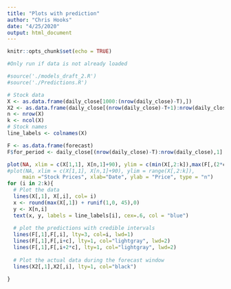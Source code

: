 ```yaml
---
title: "Plots with prediction"
author: "Chris Hooks"
date: "4/25/2020"
output: html_document
---
```


```r
knitr::opts_chunk$set(echo = TRUE)
```

```r
#Only run if data is not already loaded                                             BEWARE BEFORE RUNNING

#source('./models_draft_2.R')
#source('./Predictions.R')
```

```r
# Stock data
X <- as.data.frame(daily_close[1000:(nrow(daily_close)-T),])
X2 <- as.data.frame(daily_close[(nrow(daily_close)-T+1):nrow(daily_close),])
n <- nrow(X)
k <- ncol(X)
# Stock names
line_labels <- colnames(X)

F <- as.data.frame(forecast)
F$for_period <- daily_close[(nrow(daily_close)-T):nrow(daily_close),1]
```



```r
plot(NA, xlim = c(X[1,1], X[n,1]+90), ylim = c(min(X[,2:k]),max(F[,(2*c):(3*c)])*1.1),
#plot(NA, xlim = c(X[1,1], X[n,1]+90), ylim = range(X[,2:k]),
     main ="Stock Prices", xlab="Date", ylab = "Price", type = "n")
for (i in 2:k){
  # Plot the data
  lines(X[,1], X[,i], col= i)
  x <- round(max(X[,1]) + runif(1,0, 45),0)
  y <- X[n,i]
  text(x, y, labels = line_labels[i], cex=.6, col = "blue")
  
  # plot the predictions with credible intervals
  lines(F[,1],F[,i], lty=3, col=i, lwd=1)
  lines(F[,1],F[,i+c], lty=1, col="lightgray", lwd=2)
  lines(F[,1],F[,i+2*c], lty=1, col="lightgray", lwd=2)
  
  # Plot the actual data during the forecast window
  lines(X2[,1],X2[,i], lty=1, col="black")
  
}
```


















